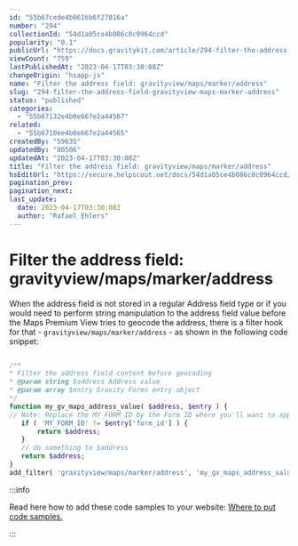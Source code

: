 ```yaml
---
id: "55b67cede4b0616b6f27016a"
number: "294"
collectionId: "54d1a05ce4b086c0c0964ccd"
popularity: "0.1"
publicUrl: "https://docs.gravitykit.com/article/294-filter-the-address-field-gravityview-maps-marker-address"
viewCount: "759"
lastPublishedAt: "2023-04-17T03:30:08Z"
changeOrigin: "hsapp-js"
name: "Filter the address field: gravityview/maps/marker/address"
slug: "294-filter-the-address-field-gravityview-maps-marker-address"
status: "published"
categories: 
  - "55b67132e4b0e667e2a44567"
related: 
  - "55b6710ee4b0e667e2a44565"
createdBy: "59635"
updatedBy: "80506"
updatedAt: "2023-04-17T03:30:08Z"
title: "Filter the address field: gravityview/maps/marker/address"
hsEditUrl: "https://secure.helpscout.net/docs/54d1a05ce4b086c0c0964ccd/article/55b67cede4b0616b6f27016a"
pagination_prev: 
pagination_next: 
last_update:
  date: 2023-04-17T03:30:08Z
  author: "Rafael Ehlers"
---
```


# Filter the address field: gravityview/maps/marker/address

When the address field is not stored in a regular Address field type or if you would need to perform string manipulation to the address field value before the Maps Premium View tries to geocode the address, there is a filter hook for that - `gravityview/maps/marker/address` - as shown in the following code snippet:

```php

/**
* Filter the address field content before geocoding
* @param string $address Address value
* @param array $entry Gravity Forms entry object
*/
function my_gv_maps_address_value( $address, $entry ) {
// Note: Replace the MY_FORM_ID by the Form ID where you'll want to apply this code.
   if ( 'MY_FORM_ID' != $entry['form_id'] ) {
       return $address;
   }
   // do something to $address
   return $address;
}
add_filter( 'gravityview/maps/marker/address', 'my_gv_maps_address_value', 10, 2 );
```


:::info

Read here how to add these code samples to your website: [Where to put code samples.](https://docs.gravitykit.com/article/210-where-to-put-code-samples)

:::

 